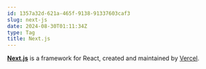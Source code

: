 ```yaml
---
id: 1357a32d-621a-465f-9138-91337603caf3
slug: next-js
date: 2024-08-30T01:11:34Z
type: Tag
title: Next.js
---
```


[**Next.js**](https://nextjs.org/) is a framework for React, created and maintained by [Vercel](https://vercel.com/home).
